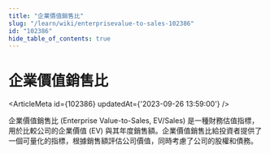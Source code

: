 ```yaml
---
title: "企業價值銷售比"
slug: "/learn/wiki/enterprisevalue-to-sales-102386"
id: "102386"
hide_table_of_contents: true
---
```



# 企業價值銷售比

<ArticleMeta id={102386} updatedAt={'2023-09-26 13:59:00'} />
<div className='border-solid border-b border-t-0 my-4 border-[var(--ifm-color-gray-300)]' />

企業價值銷售比 (Enterprise Value-to-Sales, EV/Sales) 是一種財務估值指標，用於比較公司的企業價值 (EV) 與其年度銷售額。企業價值銷售比給投資者提供了一個可量化的指標，根據銷售額評估公司價值，同時考慮了公司的股權和債務。
